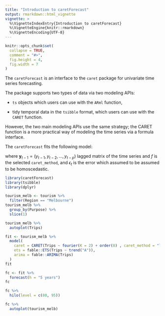 ```yaml
---
title: "Introduction to caretForecast"
output: rmarkdown::html_vignette
vignette: >
  %\VignetteIndexEntry{Introduction to caretForecast}
  %\VignetteEngine{knitr::rmarkdown}
  %\VignetteEncoding{UTF-8}
---
```


```r
knitr::opts_chunk$set(
  collapse = TRUE,
  comment = "#>",
  fig.height = 4,
  fig.width = 7
)
```

The ```caretForecast``` is an interface to the ```caret``` package for univariate time series forecasting.

The package supports two types of data via two modeling APIs:

* ```ts``` objects which users can use with the ```ARml``` function,

* tidy temporal data in the ```tsibble``` format, which users can use with the ```CARET``` function.

However, the two main modeling APIs use the same strategy; the CARET function is a more practical way of modeling the time series via a formula interface.

The ```caretForecast``` fits the following model: 

\begin{equation}
y_t = f(\textbf{y}_{t-1}) + \epsilon_{t}
\end{equation}

where $\textbf{y}_{t-1} = (y_{t-1}, y_{t-2}, ..., y_{t-p})$ lagged matrix of the time series and $f$ is the selected ```caret_method```, and $\epsilon_{t}$ is the error which assumed to be assumed to be homoscedastic.


```r
library(caretForecast)
library(tsibble)
library(dplyr)
```

```r
tourism_melb <- tourism %>%
  filter(Region == "Melbourne")
tourism_melb %>%
  group_by(Purpose) %>%
  slice(1)
```


```r

tourism_melb %>%
  autoplot(Trips)

```


```r

fit <- tourism_melb %>%
  model(
    caret = CARET(Trips ~ fourier(K = 2) + order(8) , caret_method = "lasso", verbose = FALSE),
    ets = fable::ETS(Trips ~ trend("A")),
    arima = fable::ARIMA(Trips)
  )
fit

```

```r
fc <- fit %>%
  forecast(h = "5 years")
fc
```


```r
fc %>%
  hilo(level = c(80, 95))
```


```r
fc %>%
  autoplot(tourism_melb)
```
